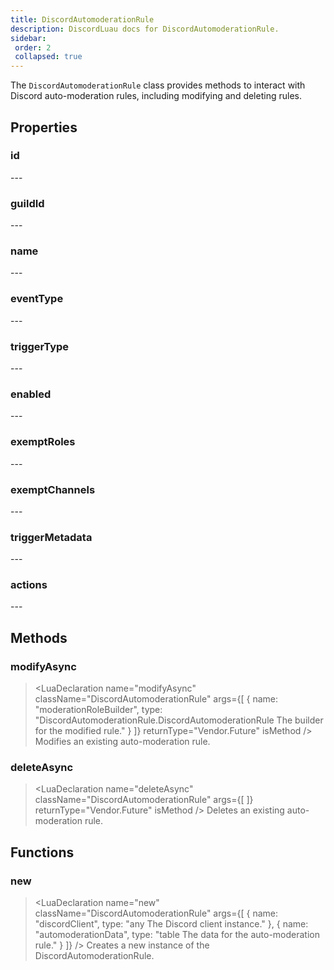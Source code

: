 ```yaml
---
title: DiscordAutomoderationRule
description: DiscordLuau docs for DiscordAutomoderationRule.
sidebar:
 order: 2
 collapsed: true
---
```

[//]: # (This file was automatically compiled through the Generator luau code under this repository)
[//]: # (if you want to edit the documentation of discord-luau, please write changes)
[//]: # (to the discord-luau repository itself, we extract the comments from discord-luau and translate)
[//]: # (them into markdown files that Nextra can interpret!)

[//]: # (----- DOCUMENT IMPORTS ----- )


[//]: # (----- DOCUMENT DESCRIPTION ----- )

The `DiscordAutomoderationRule` class provides methods to interact with Discord auto-moderation rules, including modifying and deleting rules.

[//]: # (----- DOCUMENT PROPERTIES ----- )

## Properties

### id

<LuaProperty name="DiscordAutomoderationRule.id" type="string" />
---
	
### guildId

<LuaProperty name="DiscordAutomoderationRule.guildId" type="sring" />
---
	
### name

<LuaProperty name="DiscordAutomoderationRule.name" type="string" />
---
	
### eventType

<LuaProperty name="DiscordAutomoderationRule.eventType" type="number" />
---
	
### triggerType

<LuaProperty name="DiscordAutomoderationRule.triggerType" type="number" />
---
	
### enabled

<LuaProperty name="DiscordAutomoderationRule.enabled" type="boolean" />
---
	
### exemptRoles

<LuaProperty name="DiscordAutomoderationRule.exemptRoles" type="{ string }" />
---
	
### exemptChannels

<LuaProperty name="DiscordAutomoderationRule.exemptChannels" type="{ string }" />
---
	
### triggerMetadata

<LuaProperty name="DiscordAutomoderationRule.triggerMetadata" type="{ keywordFilter: { string }, regexPatterns: { string }, presets: { number }, allowList: { string }, mentionTotalLimit: number, mentionRaidProtectionEnabled: boolean, }" />
---
	
### actions

<LuaProperty name="DiscordAutomoderationRule.actions" type="{ type: number, metadata: { channelId: string, durationSeconds: number, customMessage: string?, }?, }," />
---
	

[//]: # (----- DOCUMENT METHODS ----- )

## Methods

### modifyAsync

> <LuaDeclaration name="modifyAsync" className="DiscordAutomoderationRule" args={[ { name: "moderationRoleBuilder", type: "DiscordAutomoderationRule.DiscordAutomoderationRule The builder for the modified rule." } ]} returnType="Vendor.Future<CommandResponse>" isMethod />
Modifies an existing auto-moderation rule.
### deleteAsync

> <LuaDeclaration name="deleteAsync" className="DiscordAutomoderationRule" args={[  ]} returnType="Vendor.Future<CommandResponse>" isMethod />
Deletes an existing auto-moderation rule.

[//]: # (----- DOCUMENT FUNCTIONS ----- )

## Functions

### new

> <LuaDeclaration name="new" className="DiscordAutomoderationRule" args={[ { name: "discordClient", type: "any The Discord client instance." }, { name: "automoderationData", type: "table The data for the auto-moderation rule." } ]} />
Creates a new instance of the DiscordAutomoderationRule.


